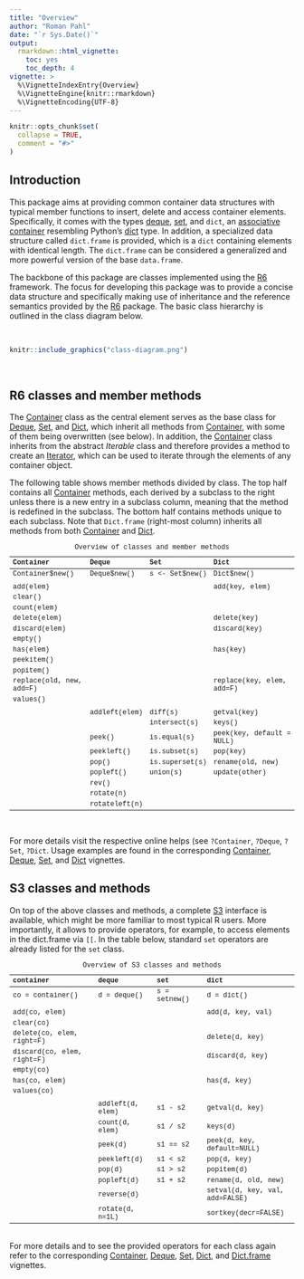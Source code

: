```yaml
---
title: "Overview"
author: "Roman Pahl"
date: "`r Sys.Date()`"
output:
  rmarkdown::html_vignette:
    toc: yes
    toc_depth: 4
vignette: >
  %\VignetteIndexEntry{Overview}
  %\VignetteEngine{knitr::rmarkdown}
  %\VignetteEncoding{UTF-8}
---
```


```r
knitr::opts_chunk$set(
  collapse = TRUE,
  comment = "#>"
)
```

## Introduction

This package aims at providing common container data structures with typical member functions to insert, delete and access container elements. Specifically, it comes with the types [deque](https://en.wikipedia.org/wiki/Double-ended_queue), [set](https://en.wikipedia.org/wiki/Set_(abstract_data_type)), and `dict`, an [associative container](https://en.wikipedia.org/wiki/Associative_containers) resembling Python's [dict](https://docs.python.org/3/tutorial/datastructures.html#dictionaries) type. In addition, a specialized data structure called `dict.frame` is provided, which is a `dict` containing elements with identical length. The `dict.frame` can be considered a generalized and more powerful version of the base `data.frame`.

The backbone of this package are classes implemented using the [R6](https://CRAN.R-project.org/package=R6) framework. The focus for developing this package was to provide a concise data structure and specifically making use of inheritance and the reference semantics provided by the [R6](https://CRAN.R-project.org/package=R6) package. The basic class hierarchy is outlined in the class diagram below.

</br>
```r
knitr::include_graphics("class-diagram.png")
```

</br>

## R6 classes and member methods

The [Container](Container.html) class as the central element serves as the base class for [Deque](Deque.html), [Set](Set.html), and [Dict](Dict.html), which inherit all methods from [Container](Container.html), with some of them being overwritten (see below). In addition, the [Container](Container.html) class inherits from the abstract *Iterable* class and therefore provides a method to create an [Iterator](Iterator.html), which can be used to iterate through the elements of any container object.

The following table shows member methods divided by class. The top half contains all [Container](Container.html) methods, each derived by a subclass to the right unless there is a new entry in a subclass column, meaning that the method is redefined in the subclass. The bottom half contains methods unique to each subclass. Note that `Dict.frame` (right-most column) inherits all methods from both [Container](Container.html) and [Dict](Dict.html).

```{=html}
<style type="text/css">
  table{
  font-size: 9pt;
  font-family: Courier New;
  font-style:monospace
}
</style>
```
| Container               | Deque         | Set            | Dict                         |
| :-----------------------| :-------------| :--------------| :----------------------------|
| Container\$new()        | Deque\$new()  | s <- Set\$new()| Dict\$new()                  |
|                         |               |                |                              |
| add(elem)               |               |                | add(key, elem)               |
| clear()                 |               |                |                              |
| count(elem)             |               |                |                              |
| delete(elem)            |               |                | delete(key)                  |
| discard(elem)           |               |                | discard(key)                 |
| empty()                 |               |                |                              |
| has(elem)               |               |                | has(key)                     |
| peekitem()              |               |                |                              |
| popitem()               |               |                |                              |
| replace(old, new, add=F)|               |                | replace(key, elem, add=F)    |
| values()                |               |                |                              |
|                         |               |                |                              |
|                         | addleft(elem) | diff(s)        | getval(key)                  |
|                         |               | intersect(s)   | keys()                       |
|                         | peek()        | is.equal(s)    | peek(key, default = NULL)    |
|                         | peekleft()    | is.subset(s)   | pop(key)                     |
|                         | pop()         | is.superset(s) | rename(old, new)             |
|                         | popleft()     | union(s)       | update(other)                |
|                         | rev()         |                |                              |
|                         | rotate(n)     |                |                              |
|                         | rotateleft(n) |                |                              |


Table: Overview of classes and member methods

</br>

For more details visit the respective online helps (see `?Container`, `?Deque`, `?Set`, `?Dict`. Usage examples are found in the corresponding [Container](Container.html), [Deque](Deque.html), [Set](Set.html), and [Dict](Dict.html) vignettes.


## S3 classes and methods

On top of the above classes and methods, a complete [S3](http://adv-r.had.co.nz/S3.html) interface is available, which might be more familiar to most typical R users. More importantly, it allows to provide operators, for example, to access elements in the dict.frame via `[[`. In the table below, standard `set` operators are already listed for the `set` class.

| container                    | deque               | set              | dict                           |
| :----------------------------| :-------------------| :----------------| :------------------------------|
|  co = container()            |  d = deque()        |  s = setnew()    |  d = dict()                    |
|                              |                     |                  |                                |
|  add(co, elem)               |                     |                  |  add(d, key, val)              |
|  clear(co)                   |                     |                  |                                |
|  delete(co, elem, right=F)   |                     |                  |  delete(d, key)                |
|  discard(co, elem, right=F)  |                     |                  |  discard(d, key)               |
|  empty(co)                   |                     |                  |                                |
|  has(co, elem)               |                     |                  |  has(d, key)                   |
|  values(co)                  |                     |                  |                                |
|                              |                     |                  |                                |
|                              |  addleft(d, elem)   |  s1 - s2         |  getval(d, key)                |
|                              |  count(d, elem)     |  s1 / s2         |  keys(d)                       |
|                              |  peek(d)            |  s1 == s2        |  peek(d, key, default=NULL)    |
|                              |  peekleft(d)        |  s1 < s2         |  pop(d, key)                   |
|                              |  pop(d)             |  s1 > s2         |  popitem(d)                    |
|                              |  popleft(d)         |  s1 + s2         |  rename(d, old, new)           |
|                              |  reverse(d)         |                  |  setval(d, key, val, add=FALSE)|
|                              |  rotate(d, n=1L)    |                  |  sortkey(decr=FALSE)           |

Table: Overview of S3 classes and methods

</br>
For more details and to see the provided operators for each class again refer to the corresponding [Container](Container.html), [Deque](Deque.html), [Set](Set.html), [Dict](Dict.html), and [Dict.frame](Dict.frame) vignettes.
